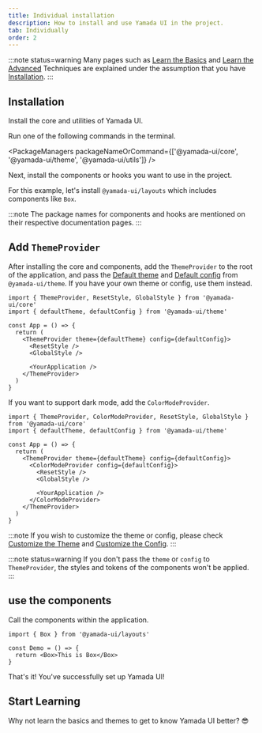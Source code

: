 ```yaml
---
title: Individual installation
description: How to install and use Yamada UI in the project.
tab: Individually
order: 2
---
```


:::note status=warning
Many pages such as [Learn the Basics](/getting-started/installation/basic) and [Learn the Advanced](/getting-started/installation/advanced) Techniques are explained under the assumption that you have [Installation](/getting-started/installation).
:::

## Installation

Install the core and utilities of Yamada UI.

Run one of the following commands in the terminal.

<PackageManagers
  packageNameOrCommand={['@yamada-ui/core', '@yamada-ui/theme', '@yamada-ui/utils']}
/>

Next, install the components or hooks you want to use in the project.

For this example, let's install `@yamada-ui/layouts` which includes components like `Box`.

<PackageManagers packageNameOrCommand='@yamada-ui/layouts' />

:::note
The package names for components and hooks are mentioned on their respective documentation pages.
:::

## Add `ThemeProvider`

After installing the core and components, add the `ThemeProvider` to the root of the application, and pass the [Default theme](/styled-system/theming/default-theme) and [Default config](/styled-system/configure/default-config) from `@yamada-ui/theme`. If you have your own theme or config, use them instead.

```tsx live=false highlight={6,7,8,11}
import { ThemeProvider, ResetStyle, GlobalStyle } from '@yamada-ui/core'
import { defaultTheme, defaultConfig } from '@yamada-ui/theme'

const App = () => {
  return (
    <ThemeProvider theme={defaultTheme} config={defaultConfig}>
      <ResetStyle />
      <GlobalStyle />

      <YourApplication />
    </ThemeProvider>
  )
}
```

If you want to support dark mode, add the `ColorModeProvider`.

```tsx live=false highlight={7,12}
import { ThemeProvider, ColorModeProvider, ResetStyle, GlobalStyle } from '@yamada-ui/core'
import { defaultTheme, defaultConfig } from '@yamada-ui/theme'

const App = () => {
  return (
    <ThemeProvider theme={defaultTheme} config={defaultConfig}>
      <ColorModeProvider config={defaultConfig}>
        <ResetStyle />
        <GlobalStyle />

        <YourApplication />
      </ColorModeProvider>
    </ThemeProvider>
  )
}
```

:::note
If you wish to customize the theme or config, please check [Customize the Theme](/styled-system/theming/customize-theme) and [Customize the Config](/styled-system/configure/customize-config).
:::

:::note status=warning
If you don't pass the `theme` or `config` to `ThemeProvider`, the styles and tokens of the components won't be applied.
:::

## use the components

Call the components within the application.

```tsx live=false
import { Box } from '@yamada-ui/layouts'

const Demo = () => {
  return <Box>This is Box</Box>
}
```

That's it! You've successfully set up Yamada UI!

## Start Learning

Why not learn the basics and themes to get to know Yamada UI better? 😎

<CardContainer>
  <LinkCard href='/getting-started/basics' />
  <LinkCard
    href='/styled-system/theming'
    title='Learn about Themes'
    description="Get to know Yamada UI's default theme and learn how to create and modify the values for colors, fonts, and other theme attributes."
  />
  <LinkCard
    href='/components'
    title='Explore Components'
    description='Yamada UI offers over 100 flexible components. All components support animations and dark mode.'
  />
  <LinkCard
    href='https://github.com/hirotomoyamada/yamada-ui'
    title='Explore the Source Code'
    description='The Yamada UI package and documentation site are open source. If you like Yamada UI, please give it a star.'
  />
</CardContainer>
